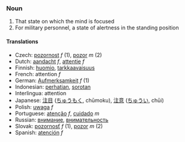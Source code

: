 === Noun ===

# That state on which the mind is focused
# For military personnel, a state of alertness in the standing position

==== Translations ====
*Czech: [[pozornost]] ''f'' (1), [[pozor]] ''m'' (2)
*Dutch: [[aandacht]] ''f'', [[attentie]] ''f''
*Finnish: [[huomio]], [[tarkkaavaisuus]]
*French: attention ''f''
*German: [[Aufmerksamkeit]] ''f'' (1)
*Indonesian: [[hati|perhatian]], [[sorot|sorotan]]
*Interlingua: attention
*Japanese: [[注目]] ([[ちゅうもく]], chūmoku), [[注意]] ([[ちゅうい]], chūi)
*Polish: [[uwaga]] ''f''
*Portuguese: [[atenção]] ''f'', [[cuidado]] ''m''
*Russian: [[внимание]], [[внимательность]]
*Slovak: [[pozornosť]] ''f'' (1), [[pozor]] ''m'' (2)
*Spanish: [[atención]] ''f''